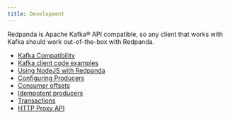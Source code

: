 ```yaml
---
title: Development
---
```


<head>
    <meta name="title" content="Development | Redpanda Docs"/>
    <meta name="description" content="Development doc topics."/>
</head>

Redpanda is Apache Kafka® API compatible, so any client that works with Kafka
should work out-of-the-box with Redpanda.

- [Kafka Compatibility](./kafka-clients)
- [Kafka client code examples](./code-examples.mdx)
- [Using NodeJS with Redpanda](./guide-nodejs)
- [Configuring Producers](./configure-producers)
- [Consumer offsets](./consumer-offsets)
- [Idempotent producers](./idempotent-producers)
- [Transactions](./transactions)
- [HTTP Proxy API](./http-proxy)
